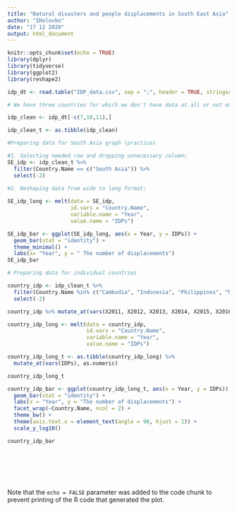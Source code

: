 ---
title: "Natural disasters and people displacements in South East Asia"
author: "IHolovko"
date: "17 12 2020"
output: html_document
---

```{r setup, include=FALSE}
knitr::opts_chunk$set(echo = TRUE)
library(dplyr)
library(tidyverse)
library(ggplot2)
library(reshape2)
```


```{r cars, warning = FALSE}
idp_dt <- read.table("IDP_data.csv", sep = ";", header = TRUE, stringsAsFactors = FALSE)

# We have three countries for which we don't have data at all or not enough data for the analysis: Brunei, Singapore and Timor-Leste. So we take them out. 

idp_clean <- idp_dt[-c(7,10,11),]

idp_clean_t <- as.tibble(idp_clean)

#Preparing data for South Asia graph (practice)

#1. Selecting needed row and dropping unnecessary column;
SE_idp <- idp_clean_t %>%
  filter(Country.Name == c("South Asia")) %>%
  select(-2)
  
#2. Reshaping data from wide to long format; 

SE_idp_long <- melt(data = SE_idp, 
                    id.vars = "Country.Name",
                    variable.name = "Year",
                    value.name = "IDPs")

SE_idp_bar <- ggplot(SE_idp_long, aes(x = Year, y = IDPs)) +
  geom_bar(stat = "identity") +
  theme_minimal() +
  labs(x= "Year", y = " The number of displacements")
SE_idp_bar

# Preparing data for individual countries 

country_idp <- idp_clean_t %>%
  filter(Country.Name %in% c("Cambodia", "Indonesia", "Philippines", "Malaysia", "Thailand", "Lao PDR", "Myanmar", "Vietnam")) %>% 
  select(-2)

country_idp %>% mutate_at(vars(X2011, X2012, X2013, X2014, X2015, X2016, X2017, X2018, X2019), as.numeric)

country_idp_long <- melt(data = country_idp,
                         id.vars = "Country.Name",
                         variable.name = "Year",
                         value.name = "IDPs")

country_idp_long_t <- as.tibble(country_idp_long) %>%
  mutate_at(vars(IDPs), as.numeric) 

country_idp_long_t

country_idp_bar <- ggplot(country_idp_long_t, aes(x = Year, y = IDPs)) +
  geom_bar(stat = "identity") +
  labs(x = "Year", y = "The number of displacements") +
  facet_wrap(~Country.Name, ncol = 2) +
  theme_bw() +
  theme(axis.text.x = element_text(angle = 90, hjust = 1)) +
  scale_y_log10() 

country_idp_bar
  
 





```


```{echo=FALSE}

```

Note that the `echo = FALSE` parameter was added to the code chunk to prevent printing of the R code that generated the plot.

